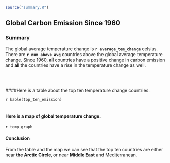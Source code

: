 ```r
source("summary.R")
```

## Global Carbon Emission Since 1960


### Summary

The global average temperature change is **`r average_tem_change`** celsius. There are **`r num_above_avg`** countries above the global average temperature change. Since 1960, **all** countries have a positive change in carbon emission and **all** the countries have a rise in the temperature change as well.

<br><br>


####Here is a table about the top ten temperature change countries.

`r kable(top_ten_emission)`
<br><br>





#### Here is a map of global temperature change.

`r temp_graph`

#### Conclusion
From the table and the map we can see that the top ten countries are either near **the Arctic Circle**, or near **Middle East** and Mediterranean.

